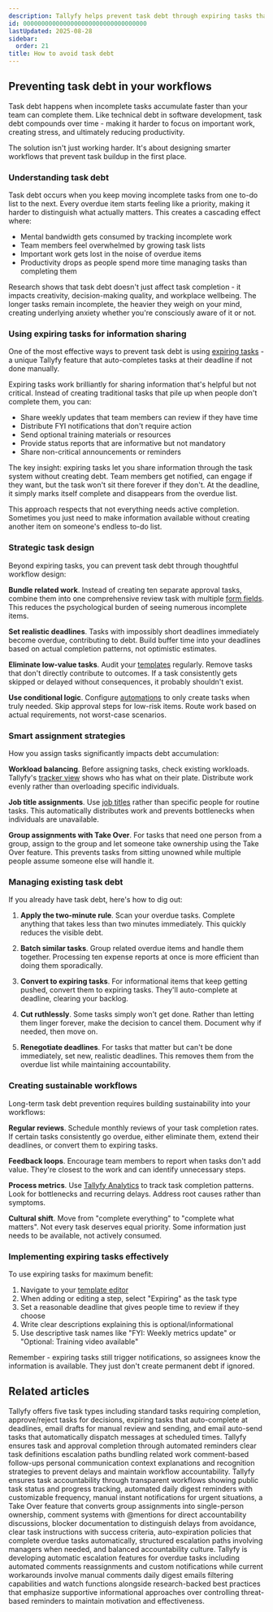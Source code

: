 ```yaml
---
description: Tallyfy helps prevent task debt through expiring tasks that auto-complete at deadlines, strategic task consolidation, smart assignment rules, and thoughtful workflow design that eliminates unnecessary work buildup while maintaining accountability.
id: 0000000000000000000000000000000000
lastUpdated: 2025-08-28
sidebar:
  order: 21
title: How to avoid task debt
---
```



## Preventing task debt in your workflows

Task debt happens when incomplete tasks accumulate faster than your team can complete them. Like technical debt in software development, task debt compounds over time - making it harder to focus on important work, creating stress, and ultimately reducing productivity.

The solution isn't just working harder. It's about designing smarter workflows that prevent task buildup in the first place.

### Understanding task debt

Task debt occurs when you keep moving incomplete tasks from one to-do list to the next. Every overdue item starts feeling like a priority, making it harder to distinguish what actually matters. This creates a cascading effect where:

- Mental bandwidth gets consumed by tracking incomplete work
- Team members feel overwhelmed by growing task lists
- Important work gets lost in the noise of overdue items
- Productivity drops as people spend more time managing tasks than completing them

Research shows that task debt doesn't just affect task completion - it impacts creativity, decision-making quality, and workplace wellbeing. The longer tasks remain incomplete, the heavier they weigh on your mind, creating underlying anxiety whether you're consciously aware of it or not.

### Using expiring tasks for information sharing

One of the most effective ways to prevent task debt is using [expiring tasks](/products/pro/tracking-and-tasks/tasks/what-types-of-tasks-can-i-create-with-tallyfy/) - a unique Tallyfy feature that auto-completes tasks at their deadline if not done manually.

Expiring tasks work brilliantly for sharing information that's helpful but not critical. Instead of creating traditional tasks that pile up when people don't complete them, you can:

- Share weekly updates that team members can review if they have time
- Distribute FYI notifications that don't require action
- Send optional training materials or resources
- Provide status reports that are informative but not mandatory
- Share non-critical announcements or reminders

The key insight: expiring tasks let you share information through the task system without creating debt. Team members get notified, can engage if they want, but the task won't sit there forever if they don't. At the deadline, it simply marks itself complete and disappears from the overdue list.

This approach respects that not everything needs active completion. Sometimes you just need to make information available without creating another item on someone's endless to-do list.

### Strategic task design

Beyond expiring tasks, you can prevent task debt through thoughtful workflow design:

**Bundle related work**. Instead of creating ten separate approval tasks, combine them into one comprehensive review task with multiple [form fields](/products/pro/tracking-and-tasks/tasks/what-are-form-fields-in-tallyfy/). This reduces the psychological burden of seeing numerous incomplete items.

**Set realistic deadlines**. Tasks with impossibly short deadlines immediately become overdue, contributing to debt. Build buffer time into your deadlines based on actual completion patterns, not optimistic estimates.

**Eliminate low-value tasks**. Audit your [templates](/products/pro/documenting/templates/) regularly. Remove tasks that don't directly contribute to outcomes. If a task consistently gets skipped or delayed without consequences, it probably shouldn't exist.

**Use conditional logic**. Configure [automations](/products/pro/documenting/templates/automations/) to only create tasks when truly needed. Skip approval steps for low-risk items. Route work based on actual requirements, not worst-case scenarios.

### Smart assignment strategies

How you assign tasks significantly impacts debt accumulation:

**Workload balancing**. Before assigning tasks, check existing workloads. Tallyfy's [tracker view](/products/pro/tracking-and-tasks/tracker-view/) shows who has what on their plate. Distribute work evenly rather than overloading specific individuals.

**Job title assignments**. Use [job titles](/products/pro/documenting/templates/edit-templates/understanding-assignment-types/) rather than specific people for routine tasks. This automatically distributes work and prevents bottlenecks when individuals are unavailable.

**Group assignments with Take Over**. For tasks that need one person from a group, assign to the group and let someone take ownership using the Take Over feature. This prevents tasks from sitting unowned while multiple people assume someone else will handle it.

### Managing existing task debt

If you already have task debt, here's how to dig out:

1. **Apply the two-minute rule**. Scan your overdue tasks. Complete anything that takes less than two minutes immediately. This quickly reduces the visible debt.

2. **Batch similar tasks**. Group related overdue items and handle them together. Processing ten expense reports at once is more efficient than doing them sporadically.

3. **Convert to expiring tasks**. For informational items that keep getting pushed, convert them to expiring tasks. They'll auto-complete at deadline, clearing your backlog.

4. **Cut ruthlessly**. Some tasks simply won't get done. Rather than letting them linger forever, make the decision to cancel them. Document why if needed, then move on.

5. **Renegotiate deadlines**. For tasks that matter but can't be done immediately, set new, realistic deadlines. This removes them from the overdue list while maintaining accountability.

### Creating sustainable workflows

Long-term task debt prevention requires building sustainability into your workflows:

**Regular reviews**. Schedule monthly reviews of your task completion rates. If certain tasks consistently go overdue, either eliminate them, extend their deadlines, or convert them to expiring tasks.

**Feedback loops**. Encourage team members to report when tasks don't add value. They're closest to the work and can identify unnecessary steps.

**Process metrics**. Use [Tallyfy Analytics](/products/pro/integrations/analytics/) to track task completion patterns. Look for bottlenecks and recurring delays. Address root causes rather than symptoms.

**Cultural shift**. Move from "complete everything" to "complete what matters". Not every task deserves equal priority. Some information just needs to be available, not actively consumed.

### Implementing expiring tasks effectively

To use expiring tasks for maximum benefit:

1. Navigate to your [template editor](/products/pro/documenting/templates/edit-templates/)
2. When adding or editing a step, select "Expiring" as the task type
3. Set a reasonable deadline that gives people time to review if they choose
4. Write clear descriptions explaining this is optional/informational
5. Use descriptive task names like "FYI: Weekly metrics update" or "Optional: Training video available"

Remember - expiring tasks still trigger notifications, so assignees know the information is available. They just don't create permanent debt if ignored.

## Related articles
<CardGrid>
<LinkTitleCard header="<b>Tasks > Step types</b>" href="/products/pro/tracking-and-tasks/tasks/what-types-of-tasks-can-i-create-with-tallyfy/" > Tallyfy offers five task types including standard tasks requiring completion, approve/reject tasks for decisions, expiring tasks that auto-complete at deadlines, email drafts for manual review and sending, and email auto-send tasks that automatically dispatch messages at scheduled times. </LinkTitleCard>
<LinkTitleCard header="<b>How To > Ensure task completion</b>" href="/products/pro/tutorials/how-to/ensure-task-completion/" > Tallyfy ensures task and approval completion through automated reminders clear task definitions escalation paths bundling related work comment-based follow-ups personal communication context explanations and recognition strategies to prevent delays and maintain workflow accountability. </LinkTitleCard>
<LinkTitleCard header="<b>How To > Improve accountability</b>" href="/products/pro/tutorials/how-to/make-people-accountable-for-tasks/" > Tallyfy ensures task accountability through transparent workflows showing public task status and progress tracking, automated daily digest reminders with customizable frequency, manual instant notifications for urgent situations, a Take Over feature that converts group assignments into single-person ownership, comment systems with @mentions for direct accountability discussions, blocker documentation to distinguish delays from avoidance, clear task instructions with success criteria, auto-expiration policies that complete overdue tasks automatically, structured escalation paths involving managers when needed, and balanced accountability culture. </LinkTitleCard>
<LinkTitleCard header="<b>Tasks > Escalating overdue tasks</b>" href="/products/pro/tracking-and-tasks/tasks/task-escalation-for-overdue-items/" > Tallyfy is developing automatic escalation features for overdue tasks including automated comments reassignments and custom notifications while current workarounds involve manual comments daily digest emails filtering capabilities and watch functions alongside research-backed best practices that emphasize supportive informational approaches over controlling threat-based reminders to maintain motivation and effectiveness. </LinkTitleCard>
</CardGrid>
